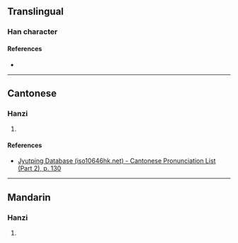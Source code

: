 {{character info/new}}
==Translingual==

===Han character===
{{Han char|rn=75|rad=木|as=09|sn=13|four=|canj=DBBR|ids=⿰木咼}}

====References====
* {{Han ref|kx=0538.260|dkj=15108|dj=0926.080|hdz=21250.050|uh=6947|ud=26951}}

----

==Cantonese==

===Hanzi===
{{yue-hanzi|jyut=[[go2]], [[gwo2]]|y=go2, gwo2}}

# {{rfdef|yue|sort=木09}}

====References====
* [http://www.iso10646hk.net/jp/document/download.jsp Jyutping Database (iso10646hk.net) - Cantonese Pronunciation List (Part 2), p. 130]

----

==Mandarin==

===Hanzi===
{{cmn-hanzi|pin=[[huò]] ([[huo4]])|wg=huo<sup>4</sup>}}

# {{rfdef|cmn|sort=木09}}